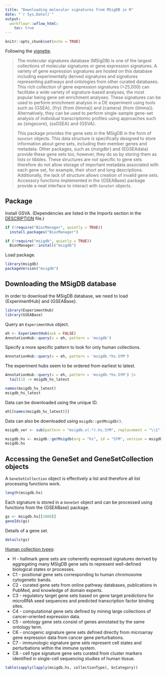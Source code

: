 ```yaml
---
title: "Downloading molecular signatures from MSigDB in R"
date: "`r Sys.Date()`"
output:
  workflowr::wflow_html:
    toc: true
---
```


```r
knitr::opts_chunk$set(echo = TRUE)
```

Following the [vignette](https://bioconductor.org/packages/release/data/experiment/vignettes/msigdb/inst/doc/msigdb.html).

>The molecular signatures database (MSigDB) is one of the largest collections of molecular signatures or gene expression signatures. A variety of gene expression signatures are hosted on this database including experimentally derived signatures and signatures representing pathways and ontologies from other curated databases. This rich collection of gene expression signatures (>25,000) can facilitate a wide variety of signature-based analyses, the most popular being gene set enrichment analyses. These signatures can be used to perform enrichment analysis in a DE experiment using tools such as {GSEA}, {fry} (from {limma}) and {camera} (from {limma}). Alternatively, they can be used to perform single-sample gene-set analysis of individual transcriptomic profiles using approaches such as {singscore}, {ssGSEA} and {GSVA}.
>
>This package provides the gene sets in the MSigDB in the form of `GeneSet` objects. This data structure is specifically designed to store information about gene sets, including their member genes and metadata. Other packages, such as {msigdbr} and {EGSEAdata} provide these gene sets too, however, they do so by storing them as lists or tibbles. These structures are not specific to gene sets therefore do not allow storage of important metadata associated with each gene set, for example, their short and long descriptions. Additionally, the lack of structure allows creation of invalid gene sets. Accessory functions implemented in the {GSEABase} package provide a neat interface to interact with `GeneSet` objects.

## Package

Install GSVA. (Dependencies are listed in the Imports section in the [DESCRIPTION](https://github.com/rcastelo/GSVA/blob/devel/DESCRIPTION) file.)

```r
if (!require("BiocManager", quietly = TRUE))
  install.packages("BiocManager")

if (!require("msigdb", quietly = TRUE))
  BiocManager::install("msigdb")
```

Load package.

```r
library(msigdb)
packageVersion("msigdb")
```

## Downloading the MSigDB database

In order to download the MSigDB database, we need to load {ExperimentHub} and {GSEABase}.

```r
library(ExperimentHub)
library(GSEABase)
```

Query an `ExperimentHub` object.

```r
eh <- ExperimentHub(ask = FALSE)
AnnotationHub::query(x = eh, pattern = 'msigdb')
```

Specify a more specific pattern to look for only human collections.

```r
AnnotationHub::query(x = eh, pattern = 'msigdb.*hs.SYM')
```

The experiment hubs seem to be ordered from earliest to latest.

```r
AnnotationHub::query(x = eh, pattern = 'msigdb.*hs.SYM') |>
  tail(1) -> msigdb_hs_latest

names(msigdb_hs_latest)
msigdb_hs_latest
```

Data can be downloaded using the unique ID.

```r
eh[[names(msigdb_hs_latest)]]
```

Data can also be downloaded using `msigdb::getMsigdb()`.

```r
msigdb_ver <- sub(pattern = "msigdb.v(.*).hs.SYM", replacement = "\\1", msigdb_hs_latest$title)

msigdb.hs <- msigdb::getMsigdb(org = "hs", id = "SYM", version = msigdb_ver)
msigdb.hs
```

## Accessing the GeneSet and GeneSetCollection objects

A `GeneSetCollection` object is effectively a list and therefore all list processing functions work.

```r
length(msigdb.hs)
```

Each signature is stored in a `GeneSet` object and can be processed using functions from the {GSEABase} package.

```r
gs <- msigdb.hs[[1000]]
geneIds(gs)
```

Details of a gene set.

```r
details(gs)
```

[Human collection types](https://www.gsea-msigdb.org/gsea/msigdb):

* H - hallmark gene sets are coherently expressed signatures derived by aggregating many MSigDB gene sets to represent well-defined biological states or processes.
* C1 - positional gene sets corresponding to human chromosome cytogenetic bands.
* C2 - curated gene sets from online pathway databases, publications in PubMed, and knowledge of domain experts.
* C3 - regulatory target gene sets based on gene target predictions for microRNA seed sequences and predicted transcription factor binding sites.
* C4 - computational gene sets defined by mining large collections of cancer-oriented expression data.
* C5 - ontology gene sets consist of genes annotated by the same ontology term.
* C6 - oncogenic signature gene sets defined directly from microarray gene expression data from cancer gene perturbations.
* C7 - immunologic signature gene sets represent cell states and perturbations within the immune system.
* C8 - cell type signature gene sets curated from cluster markers identified in single-cell sequencing studies of human tissue.

```r
table(sapply(lapply(msigdb.hs, collectionType), bcCategory))
```
